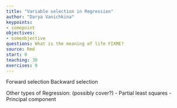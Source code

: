 ```yaml
---
title: "Variable selection in Regression"
author: "Darya Vanichkina"
keypoints:
- somepoint
objectives:
- someobjective
questions: What is the meaning of life FIXME?
source: Rmd
start: 0
teaching: 30
exercises: 0
---
```



Forward selection
Backward selection

Other types of Regression: (possibly cover?)
- Partial least squares
- Principal component
